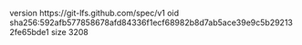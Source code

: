 version https://git-lfs.github.com/spec/v1
oid sha256:592afb577858678afd84336f1ecf68982b8d7ab5ace39e9c5b292132fe65bde1
size 3208
